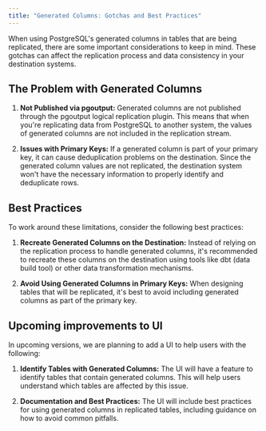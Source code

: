 ```yaml
---
title: "Generated Columns: Gotchas and Best Practices"
---
```


When using PostgreSQL's generated columns in tables that are being replicated, there are some important considerations to keep in mind. These gotchas can affect the replication process and data consistency in your destination systems.

## The Problem with Generated Columns

1. **Not Published via pgoutput:** Generated columns are not published through the pgoutput logical replication plugin. This means that when you're replicating data from PostgreSQL to another system, the values of generated columns are not included in the replication stream.

2. **Issues with Primary Keys:** If a generated column is part of your primary key, it can cause deduplication problems on the destination. Since the generated column values are not replicated, the destination system won't have the necessary information to properly identify and deduplicate rows.

## Best Practices

To work around these limitations, consider the following best practices:

1. **Recreate Generated Columns on the Destination:** Instead of relying on the replication process to handle generated columns, it's recommended to recreate these columns on the destination using tools like dbt (data build tool) or other data transformation mechanisms.

2. **Avoid Using Generated Columns in Primary Keys:** When designing tables that will be replicated, it's best to avoid including generated columns as part of the primary key.

## Upcoming improvements to UI

In upcoming versions, we are planning to add a UI to help users with the following:

1. **Identify Tables with Generated Columns:** The UI will have a feature to identify tables that contain generated columns. This will help users understand which tables are affected by this issue.

2. **Documentation and Best Practices:** The UI will include best practices for using generated columns in replicated tables, including guidance on how to avoid common pitfalls.
